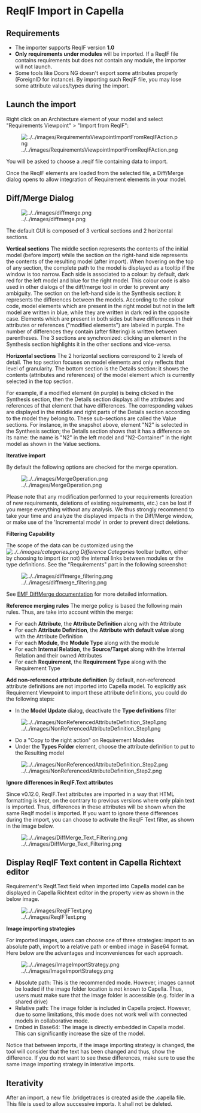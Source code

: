 = ReqIF Import in Capella =
== Requirements ==

* The importer supports ReqIF version <b>1.0</b>
* <b>Only requirements under modules</b> will be imported. If a ReqIF file contains requirements but does not contain any module, the importer will not launch.
* Some tools like Doors NG doesn't export some attributes properly (ForeignID for instance). By importing such ReqIF file, you may lose some attribute values/types during the import.

== Launch the import ==

Right click on an Architecture element of your model and select &quot;Requirements Viewpoint&quot; &gt; &quot;Import from ReqIF&quot;:

[[Image:../../images/RequirementsViewpointImportFromReqIFAction.png]]

You will be asked to choose a .reqif file containing data to import.


Once the ReqIF elements are loaded from the selected file, a Diff/Merge dialog opens to allow integration of Requirement elements in your model.

== Diff/Merge Dialog ==

[[Image:../../images/diffmerge.png]]

The default GUI is composed of 3 vertical sections and 2 horizontal sections. 

<b>Vertical sections</b>
The middle section represents the contents of the initial model (before import) while the section on the right-hand side represents the contents of the resulting model (after import). When hovering on the top of any section, the complete path to the model is displayed as a tooltip if the window is too narrow. Each side is associated to a colour: by default, dark red for the left model and blue for the right model. This colour code is also used in other dialogs of the diff/merge tool in order to prevent any ambiguity. 
The section on the left-hand side is the Synthesis section: it represents the differences between the models. According to the colour code, model elements which are present in the right model but not in the left model are written in blue, while they are written in dark red in the opposite case. Elements which are present in both sides but have differences in their attributes or references ("modified elements") are labeled in purple. The number of differences they contain (after filtering) is written between parentheses. The 3 sections are synchronized: clicking an element in the Synthesis section highlights it in the other sections and vice-versa. 

<b>Horizontal sections</b>
The 2 horizontal sections correspond to 2 levels of detail. The top section focuses on model elements and only reflects that level of granularity. The bottom section is the Details section: it shows the contents (attributes and references) of the model element which is currently selected in the top section.

For example, if a modified element (in purple) is being clicked in the Synthesis section, then the Details section displays all the attributes and references of that element that have differences. The corresponding values are displayed in the middle and right parts of the Details section according to the model they belong to. These sub-sections are called the Value sections. For instance, in the snapshot above, element "N2" is selected in the Synthesis section; the Details section shows that it has a difference on its name: the name is "N2" in the left model and "N2-Container" in the right model as shown in the Value sections.

<b>Iterative import</b>

By default the following options are checked for the merge operation.

[[Image:../../images/MergeOperation.png]]

Please note that any modification performed to your requirements (creation of new requirements, deletions of existing requirements, etc.) can be lost if you merge everything without any analysis.
We thus strongly recommend to take your time and analyze the displayed impacts in the Diff/Merge window, or make use of the 'Incremental mode' in order to prevent direct deletions. 

<b>Filtering Capability</b>

The scope of the data can be customized using the <i>[[Image:../../images/categories.png]] Difference Categories</i> toolbar button, either by choosing to import (or not) the internal links between modules or the type definitions. See the "Requirements" part in the following screenshot:

[[Image:../../images/diffmerge_filtering.png]]

See <a href="http://wiki.eclipse.org/EMF_DiffMerge">EMF DiffMerge documentation</a> for more detailed information.

<b>Reference merging rules</b>
The merge policy is based the following main rules. Thus, are take into account within the merge:

* For each <b>Attribute</b>, the <b>Attribute Definition</b> along with the Attribute
* For each <b>Attribute Definition</b>, the <b>Attribute with default value</b> along with the Attribute Definition
* For each <b>Module</b>, the <b>Module Type</b> along with the module
* For each <b>Internal Relation</b>, the <b>Source/Target</b> along with the Internal Relation and their owned Attributes
* For each <b>Requirement</b>, the <b>Requirement Type</b> along with the Requirement Type

<b>Add non-referenced attribute definition</b>
By default, non-referenced attribute definitions are not imported into Capella model. To explicitly ask Requirement Viewpoint to import these attribute definitions, you could do the following steps:

* In the <b>Model Update</b> dialog, deactivate the <b>Type definitions</b> filter

[[Image:../../images/NonReferencedAttributeDefinition_Step1.png]]
 
* Do a "Copy to the right action" on Requirement Modules
* Under the <b>Types Folder</b> element, choose the attribute definition to put to the Resulting model

[[Image:../../images/NonReferencedAttributeDefinition_Step2.png]]

<b>Ignore differences in ReqIF.Text attributes</b>

Since v0.12.0, ReqIF.Text attributes are imported in a way that HTML formatting is kept, on the contrary to previous versions where only plain text is imported.
Thus, differences in these attributes will be shown when the same ReqIf model is imported. If you want to ignore these differences during the import, you can choose to activate the ReqIF Text filter, as shown in the image below.

[[Image:../../images/DiffMerge_Text_Filtering.png]]

== Display ReqIF Text content in Capella Richtext editor ==

Requirement's ReqIf.Text field when imported into Capella model can be displayed in Capella Richtext editor in the property view as shown in the below image.</div>

[[Image:../../images/ReqIFText.png]]

<b>Image importing strategies</b>

For imported images, users can choose one of three strategies: import to an absolute path, import to a relative path or embed image in Base64 format. Here below are the advantages and inconveniences for each approach.

[[Image:../../images/ImageImportStrategy.png]]

* Absolute path: This is the recommended mode. However, images cannot be loaded if the image folder location is not known to Capella. Thus, users must make sure that the image folder is accessible (e.g. folder in a shared drive)
* Relative path: The image folder is included in Capella project. However, due to some limitations, this mode does not work well with connected models in collaborative mode.
* Embed in Base64: The image is directly embedded in Capella model. This can significantly increase the size of the model.

Notice that between imports, if the image importing strategy is changed, the tool will consider that the text has been changed and thus, show the difference. If you do not want to see these differences, make sure to use the same image importing strategy in interative imports.

== Iterativity ==

After an import, a new file .bridgetraces is created aside the .capella file. This file is used to allow successive imports. It shall not be deleted.

